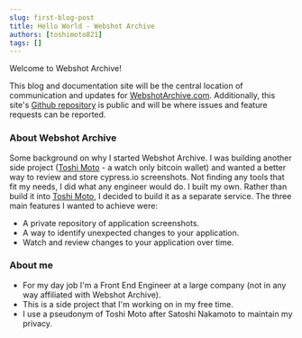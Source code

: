 ```yaml
---
slug: first-blog-post
title: Hello World - Webshot Archive
authors: [toshimoto821]
tags: []
---
```


Welcome to Webshot Archive!

This blog and documentation site will be the central location of communication and updates for [WebshotArchive.com](https://www.webshotarchive.com). Additionally, this site's [Github repository](https://github.com/webshotarchive/docs/issues) is public and will be where issues and feature requests can be reported.

<!-- truncate -->

### About Webshot Archive

Some background on why I started Webshot Archive. I was building another side project
([Toshi Moto](https://github.com/toshimoto821/toshi-moto) - a watch only bitcoin wallet)
and wanted a better way to review and store cypress.io screenshots. Not finding any tools that fit my needs,
I did what any engineer would do. I built my own. Rather than build it into [Toshi Moto](https://github.com/toshimoto821/toshi-moto),
I decided to build it as a separate service. The three main features I wanted to achieve were:

- A private repository of application screenshots.
- A way to identify unexpected changes to your application.
- Watch and review changes to your application over time.

### About me

- For my day job I'm a Front End Engineer at a large company (not in any way affiliated with Webshot Archive).
- This is a side project that I'm working on in my free time.
- I use a pseudonym of Toshi Moto after Satoshi Nakamoto to maintain my privacy.
